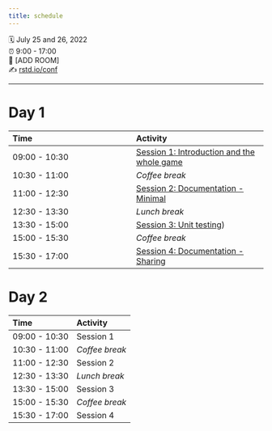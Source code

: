 ```yaml
---
title: schedule
---
```


🗓 July 25 and 26, 2022\
⏰ 9:00 - 17:00\
🏨 \[ADD ROOM\]\
✍️ [rstd.io/conf](http://rstd.io/conf)

------------------------------------------------------------------------
# Day 1

| Time          | Activity                                                                                 |
|:----------------------------------|:------------------------------------|
| 09:00 - 10:30 | [Session 1: Introduction and the whole game](materials/day-1-session-1-introduction.qmd) |
| 10:30 - 11:00 | *Coffee break*                                                                           |
| 11:00 - 12:30 | [Session 2: Documentation - Minimal](materials/day-1-session-2-doc-minimal.qmd)          |
| 12:30 - 13:30 | *Lunch break*                                                                            |
| 13:30 - 15:00 | [Session 3: Unit testing](materials/day-1-session-3-testing.qmd))                        |
| 15:00 - 15:30 | *Coffee break*                                                                           |
| 15:30 - 17:00 | [Session 4: Documentation - Sharing](materials/day-1-session-4-doc-sharing.qmd)                    |

# Day 2

| Time          | Activity       |
|:--------------|:---------------|
| 09:00 - 10:30 | Session 1      |
| 10:30 - 11:00 | *Coffee break* |
| 11:00 - 12:30 | Session 2      |
| 12:30 - 13:30 | *Lunch break*  |
| 13:30 - 15:00 | Session 3      |
| 15:00 - 15:30 | *Coffee break* |
| 15:30 - 17:00 | Session 4      |


